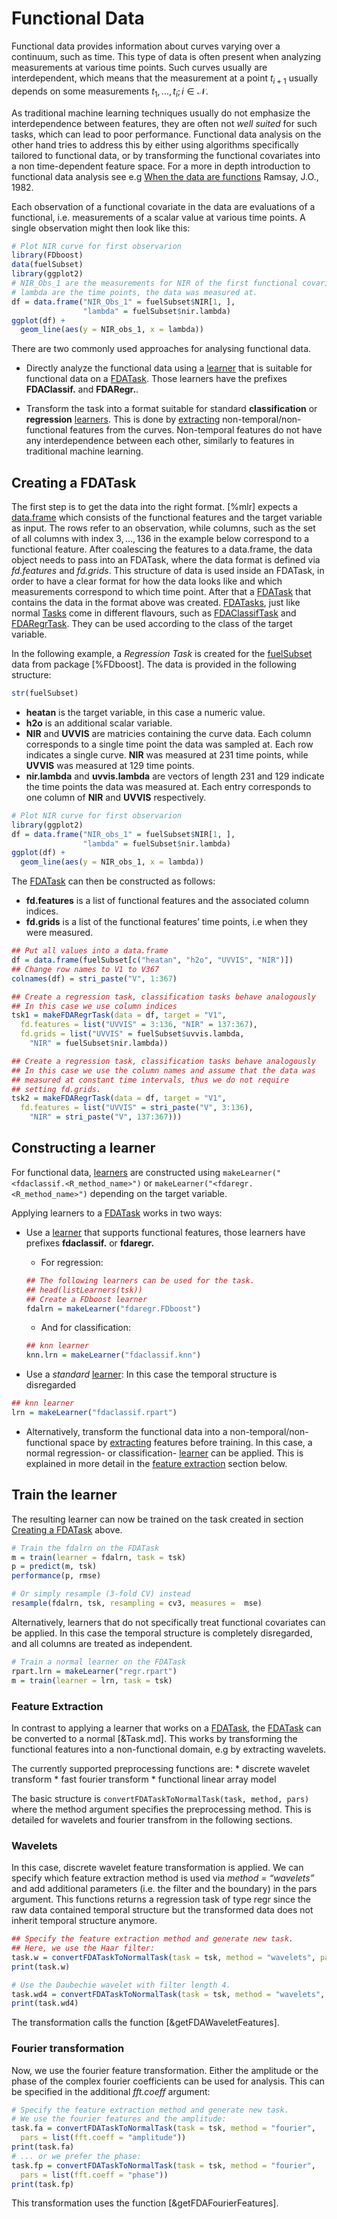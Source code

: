 # Functional Data

Functional data provides information about curves varying over a continuum, such as time.
This type of data is often present when analyzing measurements at various time points.
Such curves usually are interdependent, which means that the measurement at a point $t_{i + 1}$ usually depends on some measurements ${t_1, ..., t_i}; i \in \mathcal{N}$.

As traditional machine learning techniques usually do not emphasize the interdependence between features,
they are often not _well suited_ for such tasks, which can lead to poor performance.
Functional data analysis on the other hand tries to address this by either using algorithms specifically tailored to functional data, or by transforming the functional covariates into a non time-dependent feature space. 
For a more in depth introduction to functional data analysis see e.g [When the data are functions](http://rd.springer.com/article/10.1007/BF02293704) Ramsay, J.O., 1982. 

Each observation of a functional covariate in the data are evaluations of a functional, i.e. measurements of a scalar value at various time points.
A single observation might then look like this: 
```r
# Plot NIR curve for first observarion
library(FDboost)
data(fuelSubset)
library(ggplot2)
# NIR_Obs_1 are the measurements for NIR of the first functional covariate.
# lambda are the time points, the data was measured at.
df = data.frame("NIR_Obs_1" = fuelSubset$NIR[1, ],
                "lambda" = fuelSubset$nir.lambda)
ggplot(df) + 
  geom_line(aes(y = NIR_obs_1, x = lambda))
```

There are two commonly used approaches for analysing functional data.

* Directly analyze the functional data using a [learner](&Learner.md) that is suitable for functional data on a [FDATask](&makeFDATask). Those learners have the prefixes __FDAClassif.__ and __FDARegr.__.

* Transform the task into a format suitable for standard __classification__ or __regression__ [learners](&Learner.md). 
This is done by [extracting](functional_data.Rmd#feature-extraction) non-temporal/non-functional features from the curves. Non-temporal features do not have any interdependence between each other, similarly to features in traditional machine learning.  


## Creating a FDATask

The first step is to get the data into the right format.
[%mlr] expects a  [data.frame](&base::data.frame) which consists of the functional features and the target variable as input. The rows refer to an observation, while columns, such as the set of all columns with index $3, ..., 136$ in the example below correspond to a functional feature.
After coalescing the features to a data.frame, the data object needs to pass into an FDATask, where the data format is defined via _fd.features_ and _fd.grids_. This structure of data is used inside an FDATask, in order to have a clear format for how the data looks like and which measurements correspond to which time point. 
After that a [FDATask](&makeFDATask) that contains the data in the format above was created. [FDATasks](&makeFDATask), just like normal [Tasks](&Task.md) come in different flavours, such as [FDAClassifTask](&makeFDAClassifTask) and [FDARegrTask](&makeFDARegrTask). They can be used according to the class of the target variable.

In the following example, a _Regression Task_ is created for the [fuelSubset](fuelSubset.task) data from package [%FDboost].
The data is provided in the following structure:

```r
str(fuelSubset)
```

* __heatan__ is the target variable, in this case a numeric value.
* __h2o__ is an additional scalar variable.
* __NIR__ and __UVVIS__ are matricies containing the curve data. Each column corresponds to a single time point the data was sampled at. Each row indicates a single curve. __NIR__ was measured at $231$ time points, while __UVVIS__ was measured at $129$ time points.
* __nir.lambda__ and __uvvis.lambda__ are vectors of length $231$ and $129$ indicate the time points the data was measured at. Each entry corresponds to one column of __NIR__ and __UVVIS__ respectively.

```r
# Plot NIR curve for first observarion
library(ggplot2)
df = data.frame("NIR_obs_1" = fuelSubset$NIR[1, ],
                "lambda" = fuelSubset$nir.lambda)
ggplot(df) + 
  geom_line(aes(y = NIR_obs_1, x = lambda))
```

The [FDATask](&makeFDATask) can then be constructed as follows:

* __fd.features__ is a list of functional features and the associated column indices.
* __fd.grids__ is a list of the functional features' time points, i.e when they were measured. 

```r
## Put all values into a data.frame
df = data.frame(fuelSubset[c("heatan", "h2o", "UVVIS", "NIR")])
## Change row names to V1 to V367
colnames(df) = stri_paste("V", 1:367)

## Create a regression task, classification tasks behave analogously
## In this case we use column indices
tsk1 = makeFDARegrTask(data = df, target = "V1", 
  fd.features = list("UVVIS" = 3:136, "NIR" = 137:367),
  fd.grids = list("UVVIS" = fuelSubset$uvvis.lambda,
    "NIR" = fuelSubset$nir.lambda))

## Create a regression task, classification tasks behave analogously
## In this case we use the column names and assume that the data was 
## measured at constant time intervals, thus we do not require 
## setting fd.grids.
tsk2 = makeFDARegrTask(data = df, target = "V1", 
  fd.features = list("UVVIS" = stri_paste("V", 3:136),
    "NIR" = stri_paste("V", 137:367)))
```




## Constructing a learner

For functional data, [learners](&Learner.md) are constructed using 
`makeLearner("<fdaclassif.<R_method_name>")` or 
`makeLearner("<fdaregr.<R_method_name>")` depending on the target variable.

Applying learners to a [FDATask](&makeFDATask) works in two ways:

* Use a [learner](&Learner.md)
that supports functional features, those learners have prefixes  __fdaclassif.__ or __fdaregr.__

  + For regression:
  
  ```r
  ## The following learners can be used for the task.
  ## head(listLearners(tsk))
  ## Create a FDboost learner
  fdalrn = makeLearner("fdaregr.FDboost")
  ```
  
  + And for classification:
  
  ```r
  ## knn learner
  knn.lrn = makeLearner("fdaclassif.knn")
  ```

* Use a _standard_ [learner](&Learner.md): 
In this case the temporal structure is disregarded

```r
## knn learner
lrn = makeLearner("fdaclassif.rpart")
```

* Alternatively, transform the functional data into a non-temporal/non-functional space by [extracting](functional_data.Rmd#feature-extraction) features before training.
In this case, a normal regression- or classification- [learner](&Learner.md) 
can be applied. 
This is explained in more detail in the [feature extraction](functional_data.Rmd#feature-extraction)
section below.


## Train the learner

The resulting learner can now be trained on the task created in section [Creating a FDATask](functional_data.Rmd#creating-a-fdatask) above. 

```r
# Train the fdalrn on the FDATask
m = train(learner = fdalrn, task = tsk)
p = predict(m, tsk)
performance(p, rmse)

# Or simply resample (3-fold CV) instead
resample(fdalrn, tsk, resampling = cv3, measures =  mse)
```

Alternatively, learners that do not specifically treat functional covariates can
be applied. In this case the temporal structure is completely disregarded, and all
columns are treated as independent.

```r
# Train a normal learner on the FDATask
rpart.lrn = makeLearner("regr.rpart")
m = train(learner = lrn, task = tsk)
```

### Feature Extraction

In contrast to applying a learner that works on a [FDATask](&makeFDATask), the [FDATask](&makeFDATask) can be converted to a normal [&Task.md].
This works by transforming the functional features into a 
non-functional domain, e.g by extracting wavelets.

The currently supported preprocessing functions are:
* discrete wavelet transform
* fast fourier transform
* functional linear array model

The basic structure is `convertFDATaskToNormalTask(task, method, pars)` where the method argument specifies the preprocessing method. This is detailed for wavelets and fourier transfrom in the following sections.

### Wavelets

In this case, discrete wavelet feature transformation is applied.
We can specify which feature extraction method is used via _method = "wavelets"_ and add additional parameters (i.e. the filter and the boundary) in the pars argument. 
This functions returns a regression task of type regr since the raw data contained temporal structure but the transformed data does not inherit temporal structure anymore.
```r
## Specify the feature extraction method and generate new task.
## Here, we use the Haar filter:
task.w = convertFDATaskToNormalTask(task = tsk, method = "wavelets", pars = list(filter = "haar"))
print(task.w)

# Use the Daubechie wavelet with filter length 4.
task.wd4 = convertFDATaskToNormalTask(task = tsk, method = "wavelets", pars = list(filter = "d4"))
print(task.wd4)
```
The transformation calls the function [&getFDAWaveletFeatures].


### Fourier transformation

Now, we use the fourier feature transformation. Either the amplitude or the phase of the complex fourier coefficients can be used for analysis. This can be specified in the additional _fft.coeff_ argument:

```r
# Specify the feature extraction method and generate new task.
# We use the fourier features and the amplitude:
task.fa = convertFDATaskToNormalTask(task = tsk, method = "fourier", 
  pars = list(fft.coeff = "amplitude"))
print(task.fa)
# ... or we prefer the phase:
task.fp = convertFDATaskToNormalTask(task = tsk, method = "fourier", 
  pars = list(fft.coeff = "phase"))
print(task.fp)
```

This transformation uses the function [&getFDAFourierFeatures].

